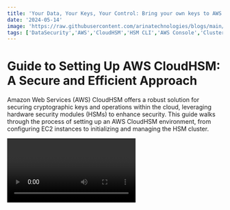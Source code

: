 ```yaml
---
title: 'Your Data, Your Keys, Your Control: Bring your own keys to AWS CloudHSM - Part 1'
date: '2024-05-14'
image: 'https://raw.githubusercontent.com/arinatechnologies/blogs/main/images/HSM%201.webp'
tags: ['DataSecurity','AWS','CloudHSM','HSM CLI','AWS Console','Cluster Configuration','VPC','Manage Keys','Crypto Operations', 'Azure']
---
```


# Guide to Setting Up AWS CloudHSM: A Secure and Efficient Approach

Amazon Web Services (AWS) CloudHSM offers a robust solution for securing cryptographic keys and operations within the cloud, leveraging hardware security modules (HSMs) to enhance security. This guide walks through the process of setting up an AWS CloudHSM environment, from configuring EC2 instances to initializing and managing the HSM cluster.

<Video id="eWqvLaBWFvk" title="Your Data, Your Keys, Your Control: Bring your own keys to AWS CloudHSM - Part 1"/>

## Initial Setup: EC2 and CloudHSM Cluster
[CloudHSM Cluster](https://raw.githubusercontent.com/arinatechnologies/blogs/98348ce82c582656b8cab6708553a19f20bcffdc/images/hsm%20part%201/cloudhsm%20cluster%20creation%201.webp)
[CloudHSM Cluster](https://raw.githubusercontent.com/arinatechnologies/blogs/98348ce82c582656b8cab6708553a19f20bcffdc/images/hsm%20part%201/cloudhsm%20cluster%20creation%202.webp)
[CloudHSM Cluster](https://raw.githubusercontent.com/arinatechnologies/blogs/98348ce82c582656b8cab6708553a19f20bcffdc/images/hsm%20part%201/cloudhsm%20cluster%20creation%203.webp)
[CloudHSM Cluster](https://raw.githubusercontent.com/arinatechnologies/blogs/98348ce82c582656b8cab6708553a19f20bcffdc/images/hsm%20part%201/cloudhsm%20cluster%20creation%204.webp)

### EC2 Configuration
- **Instance Selection**: Start by provisioning an Amazon EC2 instance, choosing either a `t2.micro` or `t2.small` with Amazon Linux 2.
- **VPC Configuration**: Ensure that the EC2 instance is set up within the same Virtual Private Cloud (VPC) as the intended CloudHSM cluster to facilitate seamless connectivity.

### CloudHSM Cluster Creation
- **Access AWS Console**: Navigate to the CloudHSM section within the AWS Console and start the process by selecting "Create Cluster".
- **VPC and AZ Selection**: Choose the appropriate VPC and for simplicity in this setup, select only one Availability Zone (AZ), though typically two is recommended for better resilience.
- **Cluster Configuration**: After providing necessary configurations like backups and tags, create the cluster. Once created, the cluster status will initially show as Uninitialized.

## Initializing the CloudHSM Cluster
[Initializing](https://raw.githubusercontent.com/arinatechnologies/blogs/98348ce82c582656b8cab6708553a19f20bcffdc/images/hsm%20part%201/cluster%20initi%201.webp)
[Initializing](https://raw.githubusercontent.com/arinatechnologies/blogs/98348ce82c582656b8cab6708553a19f20bcffdc/images/hsm%20part%201/cluster%20initi%202.webp)

### Key Management
[Key Management](https://raw.githubusercontent.com/arinatechnologies/blogs/98348ce82c582656b8cab6708553a19f20bcffdc/images/hsm%20part%201/keymanagment%201.webp)
[Key Management](https://raw.githubusercontent.com/arinatechnologies/blogs/98348ce82c582656b8cab6708553a19f20bcffdc/images/hsm%20part%201/keymanagment%202.webp)
- **Generate Key Pair**: Before initializing, generate a new RSA key pair referred to as the customer key pair. This involves creating a private key and a corresponding self-signed certificate using OpenSSL commands.


### Cluster Initialization
- **CSR Process**: Navigate to the 'Initialize' action in the CloudHSM console and create an HSM instance in your cluster. You will need to download a Certificate Signing Request (CSR).
- **Sign CSR**: Use the previously generated private key to sign the CSR. This confirms your ownership of the HSM cluster.

```bash
openssl x509 -req -days 3652 -in <Cluster_ID>_ClusterCsr.csr \
    -CA customerCA.crt -CAkey customerCA.key -CAcreateserial \
    -out <Cluster_ID>_CustomerHsmCertificate.crt
```

### Upload Certificates
- **Finalizing Initialization**: Back in the AWS CloudHSM console, upload the signed cluster certificate and your issuing certificate. After uploading, finalize the initialization.

## Activating the Cluster

Once initialized, configure the issuing certificate on each EC2 instance connecting to the cluster to enable the cluster's activation.

```bash
/opt/cloudhsm/bin/cloudhsm-cli interactive
cluster activate
```

## Configuring HSM CLI and User Management

### HSM CLI Setup
- **Install CLI**: Download and install the CloudHSM CLI tools on your EC2 instance.

```bash
wget https://s3.amazonaws.com/cloudhsmv2-software/CloudHsmClient/EL7/cloudhsm-cli-latest.el7.x86_64.rpm
sudo yum install ./cloudhsm-cli-latest.el7.x86_64.rpm
```

### User Setup
- **Create Admin User**: Utilize the HSM CLI to create an admin user. Once the admin user is set up, log in and start managing the HSM cluster.

```bash
user create --username admin --role admin
login --username admin --role admin
```

### Crypto User Creation
- **Manage Keys and Crypto Operations**: Create crypto users (CUs) who will manage and use cryptographic keys. Each CU can create, delete, share, import, and export keys, and perform cryptographic operations like encryption and decryption.

## Conclusion

AWS CloudHSM provides a secure platform for cryptographic operations in the cloud. By following these detailed steps, you can set up your CloudHSM cluster, manage keys and users, and ensure high security and compliance with organizational standards. This setup not only enhances security but also provides a scalable solution for managing cryptographic keys and operations efficiently.

[Read about Arina Website Design](https://www.arinatechnologies.com/website-design)
[Read about Arina Consulting](https://www.arinatechnologies.com/consulting)
[Read about Arina Staffing](https://www.arinatechnologies.com/staffing)
[Read about Arina Website Performance](https://www.arinatechnologies.com/website-performance)
[Read about Arina Website Performance](https://www.arinatechnologies.com/pricing)
